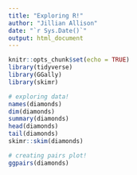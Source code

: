 ```yaml
---
title: "Exploring R!"
author: "Jillian Allison"
date: "`r Sys.Date()`"
output: html_document
---
```


```r
knitr::opts_chunk$set(echo = TRUE)
library(tidyverse)
library(GGally)
library(skimr)

```

```r
# exploring data! 
names(diamonds)
dim(diamonds)
summary(diamonds)
head(diamonds)
tail(diamonds)
skimr::skim(diamonds)
```
 
```r
# creating pairs plot!
ggpairs(diamonds)
```


